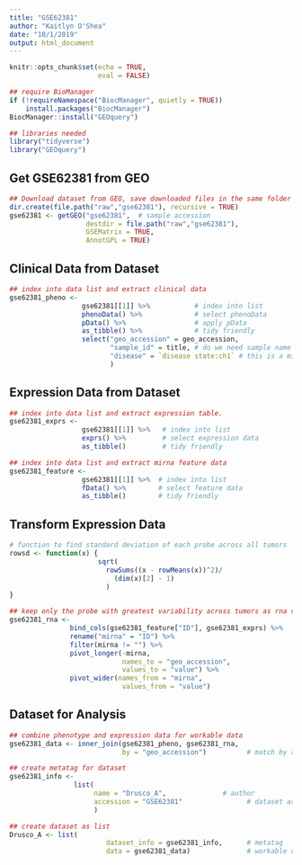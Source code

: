 ```yaml
---
title: "GSE62381"
author: "Kaitlyn O'Shea"
date: "10/1/2019"
output: html_document
---
```


```r
knitr::opts_chunk$set(echo = TRUE,
                      eval = FALSE)
```

```r
## require BioManager
if (!requireNamespace("BiocManager", quietly = TRUE))
    install.packages("BiocManager")
BiocManager::install("GEOquery") 
```

```r
## libraries needed
library("tidyverse")
library("GEOquery")
```

## Get GSE62381 from GEO
```r
## Download dataset from GEO, save downloaded files in the same folder as this .Rmd file.
dir.create(file.path("raw","gse62381"), recursive = TRUE)
gse62381 <- getGEO("gse62381",  # sample accession 
                   destdir = file.path("raw","gse62381"),
                   GSEMatrix = TRUE,
                   AnnotGPL = TRUE)
```

## Clinical Data from Dataset
```r
## index into data list and extract clinical data
gse62381_pheno <-
                  gse62381[[1]] %>%           # index into list 
                  phenoData() %>%             # select phenoData
                  pData() %>%                 # apply pData
                  as_tibble() %>%             # tidy friendly
                  select("geo_accession" = geo_accession,
                         "sample_id" = title, # do we need sample name and accession number?
                         "disease" = `disease state:ch1` # this is a mixed variable between grade and histology
                         ) 
```

## Expression Data from Dataset
```r
## index into data list and extract expression table.
gse62381_exprs <- 
                  gse62381[[1]] %>%   # index into list 
                  exprs() %>%         # select expression data
                  as_tibble()         # tidy friendly

## index into data list and extract mirna feature data
gse62381_feature <- 
                  gse62381[[1]] %>%  # index into list 
                  fData() %>%        # select feature data
                  as_tibble()        # tidy friendly
```

## Transform Expression Data
``` r
# function to find standard deviation of each probe across all tumors
rowsd <- function(x) {
                      sqrt(
                        rowSums((x - rowMeans(x))^2)/
                          (dim(x)[2] - 1)
                        )
}

## keep only the probe with greatest variability across tumors as rna variable and mirna names
gse62381_rna <-
               bind_cols(gse62381_feature["ID"], gse62381_exprs) %>%          # add mirna name to expression data
               rename("mirna" = "ID") %>%                                     # rename name variable as 'mirna' 
               filter(mirna != "") %>%                                        # keep only data for named mirna
               pivot_longer(-mirna,                                           # do not group by mirna 
                            names_to = "geo_accession",                       # 'key' via gather
                            values_to = "value") %>%                          
               pivot_wider(names_from = "mirna",                              # final format mirnas as rows
                            values_from = "value")                            # final format expression across accession as columns    

```

## Dataset for Analysis
```r
## combine phenotype and expression data for workable data
gse62381_data <- inner_join(gse62381_pheno, gse62381_rna, 
                            by = "geo_accession")          # match by accession

## create metatag for dataset
gse62381_info <-  
                list(
                     name = "Drusco_A",              # author
                     accession = "GSE62381"                # dataset accession 
                     )

## create dataset as list 
Drusco_A <- list(
                        dataset_info = gse62381_info,      # metatag
                        data = gse62381_data)              # workable data
```
